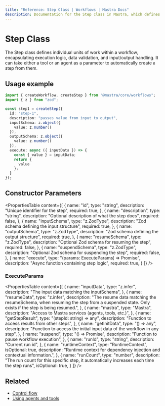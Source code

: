 ---
title: "Reference: Step Class | Workflows | Mastra Docs"
description: Documentation for the Step class in Mastra, which defines individual units of work within a workflow.
---

# Step Class

The Step class defines individual units of work within a workflow, encapsulating execution logic, data validation, and input/output handling.
It can take either a tool or an agent as a parameter to automatically create a step from them.

## Usage example

```typescript filename="src/mastra/workflows/test-workflow.ts" showLineNumbers copy
import { createWorkflow, createStep } from "@mastra/core/workflows";
import { z } from "zod";

const step1 = createStep({
  id: "step-1",
  description: "passes value from input to output",
  inputSchema: z.object({
    value: z.number()
  }),
  outputSchema: z.object({
    value: z.number()
  }),
  execute: async ({ inputData }) => {
    const { value } = inputData;
    return {
      value
    };
  }
});
```

## Constructor Parameters

<PropertiesTable
  content={[
    {
      name: "id",
      type: "string",
      description: "Unique identifier for the step",
      required: true,
    },
    {
      name: "description",
      type: "string",
      description: "Optional description of what the step does",
      required: false,
    },
    {
      name: "inputSchema",
      type: "z.ZodType<any>",
      description: "Zod schema defining the input structure",
      required: true,
    },
    {
      name: "outputSchema",
      type: "z.ZodType<any>",
      description: "Zod schema defining the output structure",
      required: true,
    },
    {
      name: "resumeSchema",
      type: "z.ZodType<any>",
      description: "Optional Zod schema for resuming the step",
      required: false,
    },
    {
      name: "suspendSchema",
      type: "z.ZodType<any>",
      description: "Optional Zod schema for suspending the step",
      required: false,
    },
    {
      name: "execute",
      type: "(params: ExecuteParams) => Promise<any>",
      description: "Async function containing step logic",
      required: true,
    }
  ]}
/>

### ExecuteParams

<PropertiesTable
  content={[
    {
      name: "inputData",
      type: "z.infer<TStepInput>",
      description: "The input data matching the inputSchema",
    },
    {
      name: "resumeData",
      type: "z.infer<TResumeSchema>",
      description:
        "The resume data matching the resumeSchema, when resuming the step from a suspended state. Only exists if the step is being resumed.",
    },
    {
      name: "mastra",
      type: "Mastra",
      description: "Access to Mastra services (agents, tools, etc.)",
    },
    {
      name: "getStepResult",
      type: "(stepId: string) => any",
      description: "Function to access results from other steps",
    },
    {
      name: "getInitData",
      type: "() => any",
      description:
        "Function to access the initial input data of the workflow in any step",
    },
    {
      name: "suspend",
      type: "() => Promise<void>",
      description: "Function to pause workflow execution",
    },
    {
      name: "runId",
      type: "string",
      description: "Current run id",
    },
    {
      name: "runtimeContext",
      type: "RuntimeContext",
      isOptional: true,
      description:
        "Runtime context for dependency injection and contextual information.",
    },
    {
      name: "runCount",
      type: "number",
      description: "The run count for this specific step, it automatically increases each time the step runs",
      isOptional: true,
    }
  ]}
/>

## Related

- [Control flow](../../docs/workflows/control-flow.mdx)
- [Using agents and tools](../../docs/workflows/using-with-agents-and-tools.mdx)
